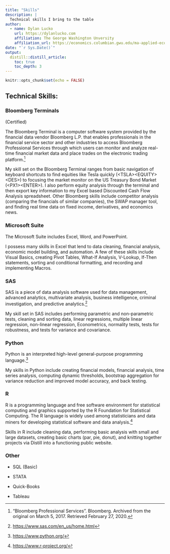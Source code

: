 ```yaml
---
title: "Skills"
description: |
  Technical skills I bring to the table 
author:
  - name: Dylan Lucko 
    url: https://dylanlucko.com
    affiliation: The George Washington Unversity
    affiliation_url: https://economics.columbian.gwu.edu/ma-applied-economics
date: "`r Sys.Date()`"
output: 
  distill::distill_article:
    toc: true
    toc_depth: 3
---
```


```r
knitr::opts_chunk$set(echo = FALSE)
```

## Technical Skills:

### Bloomberg Terminals

(Certified)

The Bloomberg Terminal is a computer software system provided by the financial data vendor Bloomberg L.P. that enables professionals in the financial service sector and other industries to access Bloomberg Professional Services through which users can monitor and analyze real-time financial market data and place trades on the electronic trading platform.[^1]

[^1]: "Bloomberg Professional Services". Bloomberg. Archived from the original on March 5, 2017. Retrieved February 27, 2020.

My skill set on the Bloomberg Terminal ranges from basic navigation of keyboard shortcuts to find equities like Tesla quickly (\<TSLA\>\<EQUITY\>\<DES\>) to focusing the market monitor on the US Treasury Bond Market (\<PX1\>\<ENTER\>). I also perform equity analysis through the terminal and then export key information to my Excel based Discounted Cash Flow Analysis spreadsheet. Other Bloomberg skills include competitor analysis (comparing the financials of similar companies), the SWAP manager tool, and finding real time data on fixed income, derivatives, and economics news.

### Microsoft Suite

The Microsoft Suite includes Excel, Word, and PowerPoint.

I possess many skills in Excel that lend to data cleaning, financial analysis, economic model building, and automation. A few of these skills include Visual Basics, creating Pivot Tables, What-If Analysis, V-Lookup, If-Then statements, sorting and conditional formatting, and recording and implementing Macros.

### SAS

SAS is a piece of data analysis software used for data management, advanced analytics, multivariate analysis, business intelligence, criminal investigation, and predictive analytics.[^2]

[^2]: <https://www.sas.com/en_us/home.html>

My skill set in SAS includes performing parametric and non-parametric tests, cleaning and sorting data, linear regressions, multiple linear regression, non-linear regression, Econometrics, normality tests, tests for robustness, and tests for variance and covariance.

### Python

Python is an interpreted high-level general-purpose programming language.[^3]

[^3]: <https://www.python.org/>

My skills in Python include creating financial models, financial analysis, time series analysis, computing dynamic thresholds, bootstrap aggregation for variance reduction and improved model accuracy, and back testing.

### R 

R is a programming language and free software environment for statistical computing and graphics supported by the R Foundation for Statistical Computing. The R language is widely used among statisticians and data miners for developing statistical software and data analysis.[^4]

[^4]: <https://www.r-project.org/>

Skills in R include cleaning data, performing basic analysis with small and large datasets, creating basic charts (par, pie, donut), and knitting together projects via Distill into a functioning public website.

### Other

-   SQL (Basic)

-   STATA

-   Quick-Books

-   Tableau

